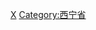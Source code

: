{{Navbox
|bodyclass=hlist

|state      = autocollapse<!--autocollapse、uncollapsed、collapsed、plain、off-->
|name       = 西宁省行政区划
|title      = [[越南]][[西宁省]]行政区划
|image      = [[file:Flag of Vietnam.svg|border|50px|越南国旗]]
|above      =
|abovestyle = 
|listclass  = hlist

|group1 = [[省辖市]]（1）
| list1 =
*[[西寧市 (越南)|西宁市]]
|group2 = [[市社]]（2）
| list2 =
*[[和城市社]]
*[[盏盘市社]]
|group3 = [[县]]（6）
| list3 =
*[[边求县]]
*[[周城县 (西宁省)|周城县]]
*[[杨明珠县]]
*[[鹅油县]]
*[[新边县]]
*[[新珠县]]
|belowstyle = text-align: left;
|below      = 参阅：[[越南县级以上行政区列表]]
}}<noinclude>
[[Category:越南二级行政区模板|X]]
[[Category:西宁省]]
</noinclude>